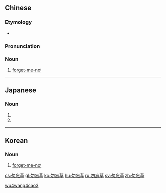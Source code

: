 ==Chinese==
{{zh-forms}}

===Etymology===
* {{zh-compound|勿|忘|草|do not|forget|grass, herb}}

===Pronunciation===
{{zh-pron
|m=wùwàngcǎo
|cat=n
}}

===Noun===
{{zh-noun}}

# [[forget-me-not]]

[[Category:zh:Flowers|wu4wang4cao3]]

----

==Japanese==
{{ja-kanjitab|sort=わすれなぐさ|yomi=irr|r=y|||くさ|k3=ぐさ}}

===Noun===
{{ja-noun|わすれなぐさ|ワスレナグサ|わするなぐさ|ワスルナグサ}}

# {{alternative spelling of|lang=ja|忘れな草}}
# {{alternative spelling of|lang=ja|忘るな草}}

{{catlangcode|ja|Borage family plants|Flowers|sort=わすれなぐさ}}

----

==Korean==
{{ko-hanjatab|勿|忘|草}}

===Noun===
{{ko-noun|hangeul=물망초|rv=mulmangcho}}

# [[forget-me-not]]

[[cs:勿忘草]]
[[gl:勿忘草]]
[[ko:勿忘草]]
[[hu:勿忘草]]
[[ru:勿忘草]]
[[sv:勿忘草]]
[[zh:勿忘草]]
